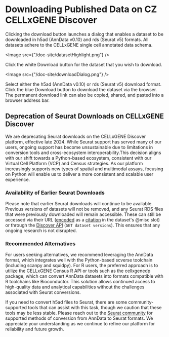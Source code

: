 # Downloading Published Data on CZ CELLxGENE Discover

Clicking the download button launches a dialog that enables a dataset to be downloaded in h5ad (AnnData v0.10) and rds (Seurat v5) formats. All datasets adhere to the CELLxGENE single cell annotated data schema.

<Image src={"/doc-site/datasetHighlight.png"} />

Click the white Download button for the dataset that you wish to download.

<Image src={"/doc-site/downloadDialog.png"} />

Select either the h5ad (AnnData v0.10) or rds (Seurat v5) download format. Click the blue Download button to download the dataset via the browser. The permanent download link can also be copied, shared, and pasted into a browser address bar.

<a name="seurat-deprecated"></a>
## Deprecation of Seurat Downloads on CELLxGENE Discover

We are deprecating Seurat downloads on the CELLxGENE Discover platform, effective late 2024. While Seurat support has served many of our users, ongoing support has become unsustainable due to limitations in conversion tools and cross-ecosystem interoperability.This decision aligns with our shift towards a Python-based ecosystem, consistent with our Virtual Cell Platform (VCP) and Census strategies. As our platform increasingly supports new types of spatial and multimodal assays, focusing on Python will enable us to deliver a more consistent and scalable user experience.

### Availability of Earlier Seurat Downloads

Please note that earlier Seurat downloads will continue to be available. Previous versions of datasets will not be removed, and any Seurat RDS files that were previously downloaded will remain accessible. These can still be accessed via their URL ([encoded](https://github.com/chanzuckerberg/single-cell-curation/blob/main/schema/5.2.0/seurat_encoding.md) as a [citation](https://github.com/chanzuckerberg/single-cell-curation/blob/main/schema/5.2.0/schema.md#citation) in the dataset's @misc slot) or through the [Discover API](https://api.cellxgene.cziscience.com/curation/ui/#/) (`GET dataset versions`). This ensures that any ongoing research is not disrupted.

### Recommended Alternatives

For users seeking alternatives, we recommend leveraging the AnnData format, which integrates well with the Python-based scverse toolchain (including scanpy and squidpy). For R users, the preferred approach is to utilize the CELLxGENE Census R API or tools such as the cellxgenedp package, which can convert AnnData datasets into formats compatible with R toolchains like Bioconductor. This solution allows continued access to high-quality data and analytical capabilities without the challenges associated with Seurat conversions.

If you need to convert h5ad files to Seurat, there are some community-supported tools that can assist with this task, though we caution that these tools may be less stable. Please reach out to the [Seurat community](https://github.com/satijalab/seurat) for supported methods of conversion from AnnData to Seurat formats. We appreciate your understanding as we continue to refine our platform for reliability and future growth.
